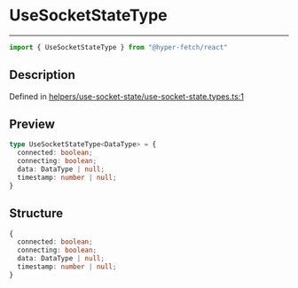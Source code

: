 

# UseSocketStateType

<div class="api-docs__separator" data-reactroot="">

---

</div><div class="api-docs__import" data-reactroot="">

```ts
import { UseSocketStateType } from "@hyper-fetch/react"
```

</div><div class="api-docs__section">

## Description

</div><div class="api-docs__description"><span class="api-docs__do-not-parse">



</span></div><p class="api-docs__definition">

Defined in [helpers/use-socket-state/use-socket-state.types.ts:1](https://github.com/BetterTyped/hyper-fetch/blob/3f01c37e/packages/react/src/helpers/use-socket-state/use-socket-state.types.ts#L1)

</p><div class="api-docs__section">

## Preview

</div><div class="api-docs__preview type">

```ts
type UseSocketStateType<DataType> = {
  connected: boolean; 
  connecting: boolean; 
  data: DataType | null; 
  timestamp: number | null; 
}
```

</div><div class="api-docs__section">

## Structure

</div><div class="api-docs__returns">

```ts
{
  connected: boolean;
  connecting: boolean;
  data: DataType | null;
  timestamp: number | null;
}
```

</div>